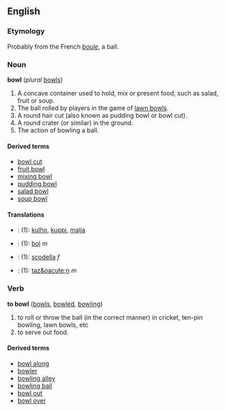 ==English==
===Etymology===
Probably from the French ''[[boule]]'', a ball.

===Noun===
'''bowl''' (''plural'' [[bowls]])

# A concave container used to hold, mix or present food, such as salad, fruit or soup.
# The ball rolled by players in the game of [[lawn bowls]].
# A round hair cut (also known as pudding bowl or bowl cut).
# A round crater (or similar) in the ground.
# The action of bowling a ball.

====Derived terms====
*[[bowl cut]]<!-- a hairstyle; may be hyphenated -->
*[[fruit bowl]]
*[[mixing bowl]]
*[[pudding bowl]]
*[[salad bowl]]
*[[soup bowl]]

====Translations====
*{{msg:fi}}: (1): [[kulho]], [[kuppi]], [[malja]]
*{{msg:fr}}: (1): [[bol]] ''m''
*{{msg:it}}: (1): [[scodella]] ''f''
*{{msg:es}}: (1): [[taz&oacute;n]] ''m''

===Verb===
'''to bowl''' ([[bowls]], [[bowled]], [[bowling]])

# to roll or throw the ball (in the correct manner) in cricket, ten-pin bowling, lawn bowls, etc
# to serve out food.

====Derived terms====
*[[bowl along]]
*[[bowler]]
*[[bowling alley]]
*[[bowling ball]]
*[[bowl out]]
*[[bowl over]]